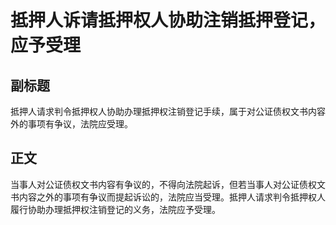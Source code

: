 # 抵押人诉请抵押权人协助注销抵押登记，应予受理
## 副标题
抵押人请求判令抵押权人协助办理抵押权注销登记手续，属于对公证债权文书内容外的事项有争议，法院应受理。
## 正文
当事人对公证债权文书内容有争议的，不得向法院起诉，但若当事人对公证债权文书内容之外的事项有争议而提起诉讼的，法院应当受理。抵押人请求判令抵押权人履行协助办理抵押权注销登记的义务，法院应予受理。